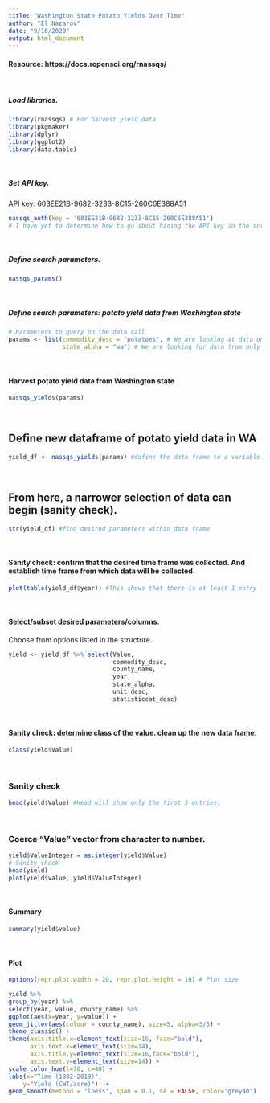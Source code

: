 ```yaml
---
title: "Washington State Potato Yields Over Time"
author: "El Nazarov"
date: "9/16/2020"
output: html_document
---
```


  

#### Resource: https://docs.ropensci.org/rnassqs/  
</br>  

##### Load libraries.  
```r
library(rnassqs) # For harvest yield data
library(pkgmaker)
library(dplyr)
library(ggplot2)
library(data.table)
```  
</br>  

##### Set API key. 
API key: 603EE21B-9682-3233-8C15-260C6E388A51
```r
nassqs_auth(key = '603EE21B-9682-3233-8C15-260C6E388A51')
# I have yet to determine how to go about hiding the API key in the script itself.
```
</br>  

##### Define search parameters.
```r
nassqs_params()
```
</br>

##### Define search parameters: potato yield data from Washington state
```r
# Parameters to query on the data call
params <- list(commodity_desc = "potatoes", # We are looking at data on potatoes
               state_alpha = "wa") # We are looking for data from only Washington State
```
</br>

#### Harvest potato yield data from Washington state
```r
nassqs_yields(params) 
```
</br>

## Define new dataframe  of potato yield data in WA
```r
yield_df <- nassqs_yields(params) #define the data frame to a variable
```
</br>

## From here, a narrower selection of data can begin (sanity check). 
```r
str(yield_df) #find desired parameters within data frame
```
</br>

#### Sanity check: confirm that the desired time frame was collected. And establish time frame from which data will be collected.
```r
plot(table(yield_df$year)) #This shows that there is at least 1 entry for each year the data is available, 1882-2019.
```
</br>

#### Select/subset desired parameters/columns.  
Choose from options listed in the structure.
```r
yield <- yield_df %>% select(Value, 
                             commodity_desc, 
                             county_name,
                             year, 
                             state_alpha,
                             unit_desc,
                             statisticcat_desc) 
```
</br>

#### Sanity check: determine class of the value. clean up the new data frame.
```r
class(yield$Value)
```
</br>

### Sanity check
```r
head(yield$Value) #Head will show only the first 5 entries.
```
</br>

### Coerce "Value" vector from character to number.
```r
yield$ValueInteger = as.integer(yield$Value) 
# Sanity check
head(yield)
plot(yield$value, yield$ValueInteger)
```
</br>

#### Summary
```r
summary(yield$value)
```
</br>

#### Plot
```r
options(repr.plot.width = 20, repr.plot.height = 10) # Plot size

yield %>%
group_by(year) %>%
select(year, value, county_name) %>%
ggplot(aes(x=year, y=value)) +
geom_jitter(aes(colour = county_name), size=5, alpha=3/5) +
theme_classic() + 
theme(axis.title.x=element_text(size=16, face="bold"),
      axis.text.x=element_text(size=14),
      axis.title.y=element_text(size=16,face="bold"),
      axis.text.y=element_text(size=14)) +
scale_color_hue(l=70, c=40) +
labs(x="Time (1882-2019)",
    y="Yield (CWT/acre)")  +
geom_smooth(method = "loess", span = 0.1, se = FALSE, color="grey40")
```